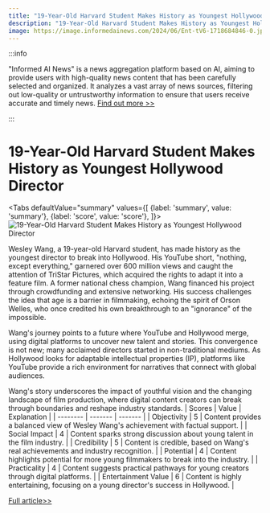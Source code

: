 ```yaml
---
title: "19-Year-Old Harvard Student Makes History as Youngest Hollywood Director"
description: "19-Year-Old Harvard Student Makes History as Youngest Hollywood Director"
image: https://image.informedainews.com/2024/06/Ent-tV6-1718684846-0.jpg
---
```



:::info

"Informed AI News" is a news aggregation platform based on AI, aiming to provide users with high-quality news content that has been carefully selected and organized. It analyzes a vast array of news sources, filtering out low-quality or untrustworthy information to ensure that users receive accurate and timely news.  [Find out more >>](/)

:::

# 19-Year-Old Harvard Student Makes History as Youngest Hollywood Director


<Tabs
	defaultValue="summary"
	values={[
	{label: 'summary', value: 'summary'},
	{label: 'score', value: 'score'},
]}>
<TabItem value="summary">
<img
  src="https://image.informedainews.com/2024/06/Ent-tV6-1718684846-0.jpg"
  alt="19-Year-Old Harvard Student Makes History as Youngest Hollywood Director"
/>



Wesley Wang, a 19-year-old Harvard student, has made history as the youngest director to break into Hollywood. His YouTube short, "nothing, except everything," garnered over 600 million views and caught the attention of TriStar Pictures, which acquired the rights to adapt it into a feature film. A former national chess champion, Wang financed his project through crowdfunding and extensive networking. His success challenges the idea that age is a barrier in filmmaking, echoing the spirit of Orson Welles, who once credited his own breakthrough to an "ignorance" of the impossible.

Wang's journey points to a future where YouTube and Hollywood merge, using digital platforms to uncover new talent and stories. This convergence is not new; many acclaimed directors started in non-traditional mediums. As Hollywood looks for adaptable intellectual properties (IP), platforms like YouTube provide a rich environment for narratives that connect with global audiences.

Wang's story underscores the impact of youthful vision and the changing landscape of film production, where digital content creators can break through boundaries and reshape industry standards.
</TabItem>
<TabItem value="score">
	| Scores     | Value   | Explanation |
	| -------- | ------- | ------- |
	| Objectivity  | 5    | Content provides a balanced view of Wesley Wang's achievement with factual support.    |
	| Social Impact | 4     | Content sparks strong discussion about young talent in the film industry.    |
	| Credibility    | 5    | Content is credible, based on Wang's real achievements and industry recognition.    |
	| Potential    | 4    | Content highlights potential for more young filmmakers to break into the industry.    |
	| Practicality    | 4    | Content suggests practical pathways for young creators through digital platforms.    |
	| Entertainment Value    | 6    | Content is highly entertaining, focusing on a young director's success in Hollywood.    |
</TabItem>
</Tabs>

[Full article>>](https://matters.town/a/ptbtznpk34yk)
